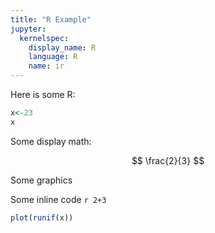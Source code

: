 ```yaml
---
title: "R Example"
jupyter:
  kernelspec:
    display_name: R
    language: R
    name: ir
---
```


Here is some R:
```r
x<-23
x
```
Some display math:

$$
\frac{2}{3} 
$$

Some graphics

Some inline code `r 2+3`

```r
plot(runif(x))
```
